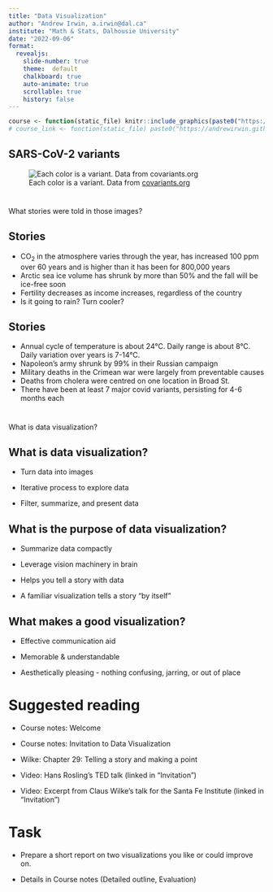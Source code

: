 ```yaml
---
title: "Data Visualization"
author: "Andrew Irwin, a.irwin@dal.ca"
institute: "Math & Stats, Dalhousie University"
date: "2022-09-06"
format:
  revealjs:
    slide-number: true
    theme:  default
    chalkboard: true
    auto-animate: true
    scrollable: true
    history: false
---
```


```r
course <- function(static_file) knitr::include_graphics(paste0("https://andrewirwin.github.io/data-viz-notes/lessons/static/", static_file))
# course_link <- function(static_file) paste0("https://andrewirwin.github.io/data-viz-notes/lessons/static/", static_file)
```


## {background-image="static/L01-mlo_two_years.png" background-size="contain" background-repeat="no-repeat" }

## {background-image="static/L01-mlo_full_record.png" background-size="contain" background-repeat="no-repeat" }

## {background-image="static/L01-mlo_co2_800k.png" background-size="contain" background-repeat="no-repeat"}

## {background-image="static/L01-sea-ice-volume.png" background-size="contain" background-repeat="no-repeat" background-color="black" }

## {background-image="static/L01-gapminder-fertility-income.png" background-size="contain" background-repeat="no-repeat" }

## {background-image="static/L01-env-canada-halifax-snapshot.png" background-size="contain" background-repeat="no-repeat" }

## {background-image="static/L01-weatherspark-hfx-temperature.png" background-size="contain" background-repeat="no-repeat" }

## {background-image="static/L01-Minard.png" background-size="contain" background-repeat="no-repeat" }

## {background-image="static/L01-Nightingale-mortality.jpeg" background-size="contain" background-repeat="no-repeat" }

## {background-image="static/L01-snow-cholera-map-1.png" background-size="contain" background-repeat="no-repeat" }

## SARS-CoV-2 variants {.smaller}

![Each color is a variant. Data from [covariants.org](https://covariants.org/)](static/L01-covariants-org-2022-08-29.png)


# {background-color="black" visibility="uncounted"}
::: {.r-fit-text}
What stories were told in those images?
:::

## Stories

::: {.incremental}
* CO<sub>2</sub> in the atmosphere varies through the year, has increased 100 ppm over 60 years and is higher than it has been for 800,000 years
* Arctic sea ice volume has shrunk by more than 50% and the fall will be ice-free soon
* Fertility decreases as income increases, regardless of the country
* Is it going to rain? Turn cooler?
:::

## Stories

::: {.incremental}
* Annual cycle of temperature is about 24°C. Daily range is about 8°C. Daily variation over years is 7-14°C.
* Napoleon's army shrunk by 99% in their Russian campaign
* Military deaths in the Crimean war were largely from preventable causes
* Deaths from cholera were centred on one location in Broad St.
* There have been at least 7 major covid variants, persisting for 4-6 months each
:::

# {background-color="black" visibility="uncounted"}
::: {.r-fit-text}
What is data visualization?
:::

## What is data visualization?

* Turn data into images

* Iterative process to explore data

* Filter, summarize, and present data


## What is the purpose of data visualization?

* Summarize data compactly

* Leverage vision machinery in brain 

* Helps you tell a story with data

* A familiar visualization tells a story "by itself"


## What makes a good visualization?

* Effective communication aid

* Memorable & understandable

* Aesthetically pleasing - nothing confusing, jarring, or out of place


# Suggested reading

* Course notes: Welcome

* Course notes: Invitation to Data Visualization

* Wilke: Chapter 29: Telling a story and making a point

* Video: Hans Rosling's TED talk (linked in "Invitation")

* Video: Excerpt from Claus Wilke's talk for the Santa Fe Institute (linked in "Invitation")


# Task {background-color="black" visibility="uncounted"}

* Prepare a short report on two visualizations you like or could improve on.

* Details in Course notes (Detailed outline, Evaluation)


